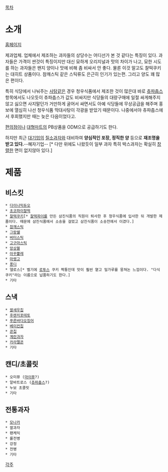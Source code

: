 [[목차]]
= 소개 =
[http://www.cwfood.co.kr/ 홈페이지]

제과업체. 업체에서 제조하는 과자들의 상당수는 어디선가 본 것 같다는 특징이 있다. 과자들은 가격이 싼것이 특징이지만 대신 묘하게 오리지널과 맛의 차이가 나고, 묘한 시도를 하는 과자들은 왠지 양이나 맛에 비해 좀 비싸서 안 좋다. 물론 이것 말고도 찰떡쿠키는 대히트 상품이다. 참깨스틱 같은 스틱류도 은근히 인기가 있는편. 그리고 양도 꽤 많은 편이다.

특히 식당에서 나눠주는 [[사탕]]같은 경우 청우식품에서 제조한 것이 많은대 바로 [[츄파춥스]] 항목에서도 나오듯이 츄파춥스가 값도 비싸지만 식당들의 대량구매에 일절 싸게해주지 않고 싫으면 사지말던가 거만하게 굴어서 싸면서도 아예 식당들에 무상공급을 해주며 홍보에 열심히 나선 청우식품 막대사탕이 각광을 받았기 때문이다. 나중에서야 츄파춥스에서 후회했지만 때는 늦은 다음이었다고.

[[편의점]]이나 [[대형마트]]의 PB상품을 ODM으로 공급하기도 한다. 

하지만 최근 [[대기업]]의 [[질소과자]]와 대비하여 '''양심적인 포장, 정직한 양''' 등으로 '''재조명을 받고 있다.'''--혜자기업-- [* 다만 위에도 나왔듯이 일부 과자 특히 박스과자는 확실히 [[창렬]]한 면이 없지않아 있다.]
= 제품 =
== 비스킷 ==
 * [[다이나믹듀오]]
 * [[초코파이찰떡]]
 * [[찰떡쿠키]][* [[찰떡파이]]를 만든 삼진식품의 직원이 퇴사한 후 청우식품에 입사한 뒤 개발한 제품이다. 때문에 삼진식품에서 소송을 걸었고 삼진식품이 소송전에서 이겼다.]
 * [[참깨스틱]]
 * [[그랑쉘]]
 * [[버터스틱]]
 * [[고구마스틱]]
 * [[앙상블]]
 * [[아꾸뿔레]]
 * [[마렝고]]
 * [[퐁디]]
 * 델로스[* 벨기에 [[로투스]] 쿠키 짝퉁인데 맛이 훨씬 옅고 밀가루를 뭉쳐논 느낌이다. "다식쿠키"라는 이름으로 납품하기도 한다.]
 * 기타

== 스낵 ==
 * [[쌀새우칩]]
 * [[후렌치포테토]]
 * [[푸른바다오징어]]
 * [[베이컨칩]]
 * [[콘칩]]
 * [[계란과자]]
 * [[카라멜콘]]
 * 기타

== 캔디/초콜릿 ==
 * 오미쮸 ([[마이쮸]]?)
 * 알바트로스 ([[츄파츕스]]?)
 * 누보 초콜릿
 * 기타
 
== 전통과자 ==
 * [[모나카]]
 * 쌀과자
 * 팬케익
 * 롤전병
 * 강정
 * 전병
 * 기타
[[각주]]
